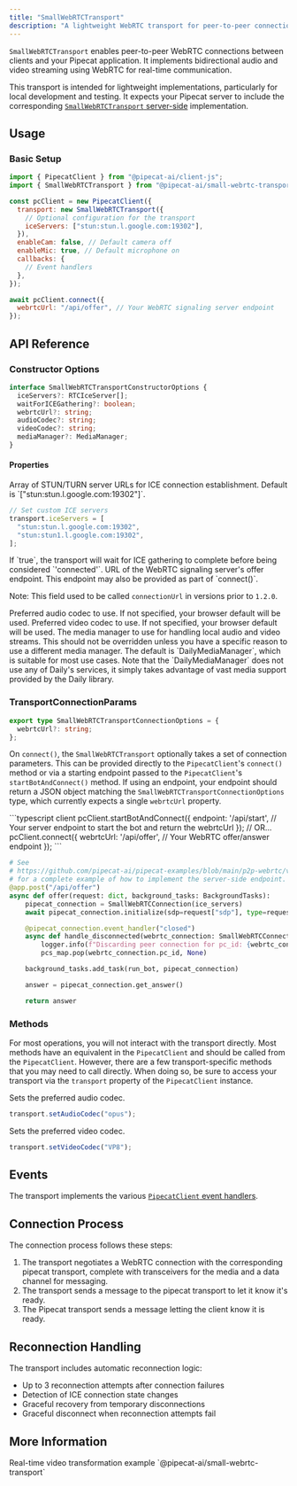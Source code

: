 ```yaml
---
title: "SmallWebRTCTransport"
description: "A lightweight WebRTC transport for peer-to-peer connections with Pipecat"
---
```


`SmallWebRTCTransport` enables peer-to-peer WebRTC connections between clients and your Pipecat application. It implements bidirectional audio and video streaming using WebRTC for real-time communication.

This transport is intended for lightweight implementations, particularly for local development and testing. It expects your Pipecat server to include the corresponding [`SmallWebRTCTransport` server-side](/server/services/transport/small-webrtc) implementation.

## Usage

### Basic Setup

```javascript
import { PipecatClient } from "@pipecat-ai/client-js";
import { SmallWebRTCTransport } from "@pipecat-ai/small-webrtc-transport";

const pcClient = new PipecatClient({
  transport: new SmallWebRTCTransport({
    // Optional configuration for the transport
    iceServers: ["stun:stun.l.google.com:19302"],
  }),
  enableCam: false, // Default camera off
  enableMic: true, // Default microphone on
  callbacks: {
    // Event handlers
  },
});

await pcClient.connect({
  webrtcUrl: "/api/offer", // Your WebRTC signaling server endpoint
});
```

## API Reference

### Constructor Options

```typescript
interface SmallWebRTCTransportConstructorOptions {
  iceServers?: RTCIceServer[];
  waitForICEGathering?: boolean;
  webrtcUrl?: string;
  audioCodec?: string;
  videoCodec?: string;
  mediaManager?: MediaManager;
}
```

#### Properties

<ParamField name="iceServers" type="string[]">
  Array of STUN/TURN server URLs for ICE connection establishment. Default is `["stun:stun.l.google.com:19302"]`.

```javascript
// Set custom ICE servers
transport.iceServers = [
  "stun:stun.l.google.com:19302",
  "stun:stun1.l.google.com:19302",
];
```

</ParamField>

<ParamField name="waitForICEGathering" type="boolean" default="false">
  If `true`, the transport will wait for ICE gathering to complete before being
  considered `'connected'`.
</ParamField>

<ParamField name="webrtcUrl" type="string">
  URL of the WebRTC signaling server's offer endpoint. This endpoint may also be provided as part of `connect()`.

Note: This field used to be called `connectionUrl` in versions prior to
`1.2.0`.

</ParamField>

<ParamField name="audioCodec" type="string">
  Preferred audio codec to use. If not specified, your browser default will be
  used.
</ParamField>

<ParamField name="videoCodec" type="string">
  Preferred video codec to use. If not specified, your browser default will be
  used.
</ParamField>

<ParamField name="mediaManager" type="MediaManager" default="DailyMediaManager">
  The media manager to use for handling local audio and video streams. This
  should not be overridden unless you have a specific reason to use a different
  media manager. The default is `DailyMediaManager`, which is suitable for most
  use cases. Note that the `DailyMediaManager` does not use any of Daily's
  services, it simply takes advantage of vast media support provided by the
  Daily library.
</ParamField>

### TransportConnectionParams

```typescript
export type SmallWebRTCTransportConnectionOptions = {
  webrtcUrl?: string;
};
```

On `connect()`, the `SmallWebRTCTransport` optionally takes a set of connection parameters. This can be provided directly to the `PipecatClient`'s `connect()` method or via a starting endpoint passed to the `PipecatClient`'s `startBotAndConnect()` method. If using an endpoint, your endpoint should return a JSON object matching the `SmallWebRTCTransportConnectionOptions` type, which currently expects a single `webrtcUrl` property.

<CodeGroup>
```typescript client
pcClient.startBotAndConnect({
  endpoint: '/api/start', // Your server endpoint to start the bot and return the webrtcUrl
});
// OR...
pcClient.connect({
  webrtcUrl: '/api/offer', // Your WebRTC offer/answer endpoint
});
```

```python server
# See
# https://github.com/pipecat-ai/pipecat-examples/blob/main/p2p-webrtc/video-transform/server/server.py
# for a complete example of how to implement the server-side endpoint.
@app.post("/api/offer")
async def offer(request: dict, background_tasks: BackgroundTasks):
    pipecat_connection = SmallWebRTCConnection(ice_servers)
    await pipecat_connection.initialize(sdp=request["sdp"], type=request["type"])

    @pipecat_connection.event_handler("closed")
    async def handle_disconnected(webrtc_connection: SmallWebRTCConnection):
        logger.info(f"Discarding peer connection for pc_id: {webrtc_connection.pc_id}")
        pcs_map.pop(webrtc_connection.pc_id, None)

    background_tasks.add_task(run_bot, pipecat_connection)

    answer = pipecat_connection.get_answer()

    return answer
```

</CodeGroup>

### Methods

For most operations, you will not interact with the transport directly. Most methods have an equivalent in the `PipecatClient` and should be called from the `PipecatClient`. However, there are a few transport-specific methods that you may need to call directly. When doing so, be sure to access your transport via the `transport` property of the `PipecatClient` instance.

<ResponseField name="setAudioCodec" type="method">
  Sets the preferred audio codec.

```javascript
transport.setAudioCodec("opus");
```

</ResponseField>

<ResponseField name="setVideoCodec" type="method">
  Sets the preferred video codec.

```javascript
transport.setVideoCodec("VP8");
```

</ResponseField>

## Events

The transport implements the various [`PipecatClient` event handlers](/client/js/api-reference/callbacks).

## Connection Process

The connection process follows these steps:

1. The transport negotiates a WebRTC connection with the corresponding pipecat transport, complete with transceivers for the media and a data channel for messaging.
2. The transport sends a message to the pipecat transport to let it know it's ready.
3. The Pipecat transport sends a message letting the client know it is ready.

## Reconnection Handling

The transport includes automatic reconnection logic:

- Up to 3 reconnection attempts after connection failures
- Detection of ICE connection state changes
- Graceful recovery from temporary disconnections
- Graceful disconnect when reconnection attempts fail

## More Information

<CardGroup cols={2}>
  <Card
    horizontal
    title="Video Transform Demo"
    icon="video"
    href="https://github.com/pipecat-ai/pipecat-examples/tree/main/p2p-webrtc/video-transform"
  >
    Real-time video transformation example
  </Card>
  <Card
    horizontal
    title="Package"
    icon="browser"
    href="https://www.npmjs.com/package/@pipecat-ai/small-webrtc-transport"
  >
    `@pipecat-ai/small-webrtc-transport`
  </Card>
</CardGroup>
